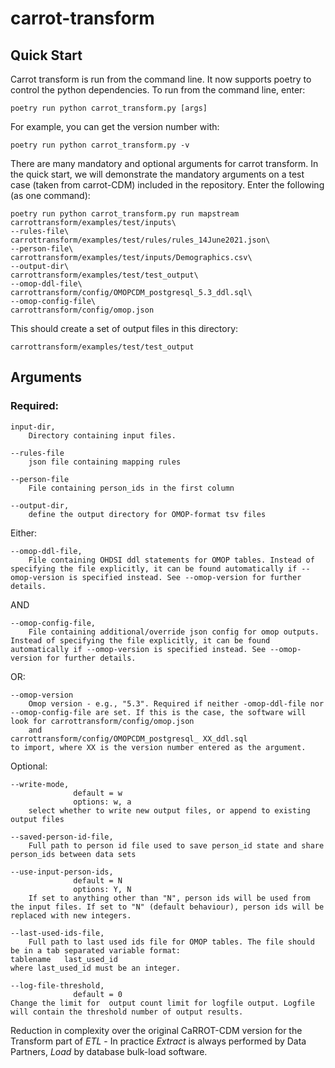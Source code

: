 # carrot-transform

## Quick Start

Carrot transform is run from the command line. It now supports poetry to control the python dependencies. To run from the command line, enter:

```
poetry run python carrot_transform.py [args]
```

For example, you can get the version number with:
```
poetry run python carrot_transform.py -v
```

There are many mandatory and optional arguments for carrot transform. In the quick start, we will demonstrate the mandatory arguments on a test case (taken from carrot-CDM) included in the repository. 
Enter the following (as one command):

``` 
poetry run python carrot_transform.py run mapstream carrottransform/examples/test/inputs\
--rules-file\
carrottransform/examples/test/rules/rules_14June2021.json\
--person-file\
carrottransform/examples/test/inputs/Demographics.csv\
--output-dir\
carrottransform/examples/test/test_output\
--omop-ddl-file\
carrottransform/config/OMOPCDM_postgresql_5.3_ddl.sql\
--omop-config-file\
carrottransform/config/omop.json
```

This should create a set of output files in this directory:
```
carrottransform/examples/test/test_output
```



## Arguments
### Required:

```
input-dir,  
	Directory containing input files.	      

--rules-file  
	json file containing mapping rules

--person-file  
	File containing person_ids in the first column  

--output-dir,  
	define the output directory for OMOP-format tsv files  
```


Either:
```
--omop-ddl-file,  
	File containing OHDSI ddl statements for OMOP tables. Instead of specifying the file explicitly, it can be found automatically if --omop-version is specified instead. See --omop-version for further details.
```

AND
```
--omop-config-file,  
    File containing additional/override json config for omop outputs. Instead of specifying the file explicitly, it can be found automatically if --omop-version is specified instead. See --omop-version for further details.
```

OR:
```
--omop-version
	Omop version - e.g., "5.3". Required if neither -omop-ddl-file nor --omop-config-file are set. If this is the case, the software will look for carrottransform/config/omop.json 
	and 
carrottransform/config/OMOPCDM_postgresql_ XX_ddl.sql
to import, where XX is the version number entered as the argument.
```

Optional:
```
--write-mode,  
              default = w  
              options: w, a  
	select whether to write new output files, or append to existing output files  
	  
--saved-person-id-file,  
	Full path to person id file used to save person_id state and share person_ids between data sets
	  
--use-input-person-ids,    
              default = N
              options: Y, N   
	If set to anything other than "N", person ids will be used from the input files. If set to "N" (default behaviour), person ids will be replaced with new integers.
	  
--last-used-ids-file,  
	Full path to last used ids file for OMOP tables. The file should be in a tab separated variable format: 
tablename	last_used_id 
where last_used_id must be an integer.
	  
--log-file-threshold,    
              default = 0
Change the limit for  output count limit for logfile output. Logfile will contain the threshold number of output results.  
```

Reduction in complexity over the original CaRROT-CDM version for the Transform part of *ETL* - In practice *Extract* is always 
performed by Data Partners, *Load* by database bulk-load software.


